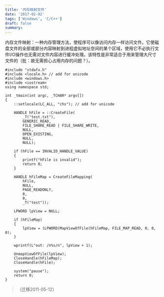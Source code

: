 ```yaml
---
title: '内存映射文件'
date: '2017-02-02'
tags: ['Windows', 'C/C++']
draft: false
summary: 
---
```


内存文件映射：一种内存管理方法，使程序可以像访问内存一样访问文件。它使磁盘文件的全部或部分内容映射到进程虚拟地址空间的某个区域，使用它不必执行文件I/O操作也无需对文件内容进行缓冲处理。该特性是非常适合于用来管理大尺寸文件的（批：故无需担心占用内存的问题？）。

```
#include "stdafx.h"
#include <locale.h>	// add for unicode
#include <windows.h>
#include <iostream>
using namespace std;

int _tmain(int argc, _TCHAR* argv[])
{
	::setlocale(LC_ALL, "chs"); // add for unicode

	HANDLE hFile = ::CreateFile(
		_T("test.txt"),
		GENERIC_READ,
		FILE_SHARE_READ | FILE_SHARE_WRITE,
		NULL,
		OPEN_EXISTING,
		NULL,
		NULL);

	if (hFile == INVALID_HANDLE_VALUE)
	{
		printf("hFile is invalid");
		return 0;
	}

	HANDLE hFileMap = CreateFileMapping(
		hFile,
		NULL,
		PAGE_READONLY,
		0,
		0,
		_T("test"));

	LPWORD lpView = NULL;

	if (hFileMap)
	{
		lpView = (LPWORD)MapViewOfFile(hFileMap, FILE_MAP_READ, 0, 0, 0);
	}

	wprintf(L"out: /n%s/n", lpView + 1);

	UnmapViewOfFile(lpView);
	CloseHandle(hFileMap);
	CloseHandle(hFile);

	system("pause");
	return 0;
}
```
> （迁移2011-05-12）